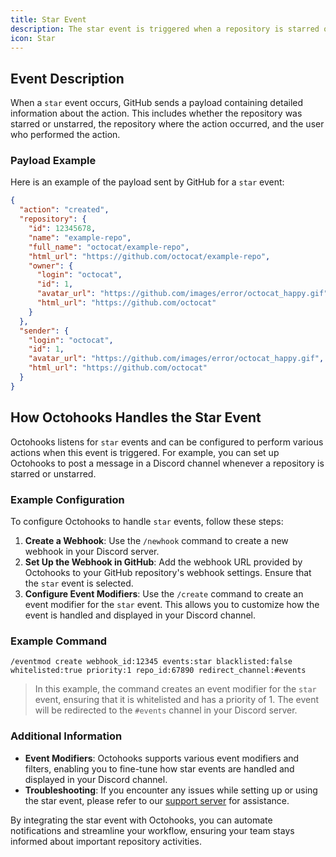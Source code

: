 ```yaml
---
title: Star Event
description: The star event is triggered when a repository is starred or unstarred. This event is commonly used to notify external services about changes in the repository's star status.
icon: Star
---
```


## Event Description

When a `star` event occurs, GitHub sends a payload containing detailed information about the action. This includes whether the repository was starred or unstarred, the repository where the action occurred, and the user who performed the action.

### Payload Example

Here is an example of the payload sent by GitHub for a `star` event:

```json
{
  "action": "created",
  "repository": {
    "id": 12345678,
    "name": "example-repo",
    "full_name": "octocat/example-repo",
    "html_url": "https://github.com/octocat/example-repo",
    "owner": {
      "login": "octocat",
      "id": 1,
      "avatar_url": "https://github.com/images/error/octocat_happy.gif",
      "html_url": "https://github.com/octocat"
    }
  },
  "sender": {
    "login": "octocat",
    "id": 1,
    "avatar_url": "https://github.com/images/error/octocat_happy.gif",
    "html_url": "https://github.com/octocat"
  }
}
```

## How Octohooks Handles the Star Event

Octohooks listens for `star` events and can be configured to perform various actions when this event is triggered. For example, you can set up Octohooks to post a message in a Discord channel whenever a repository is starred or unstarred.

### Example Configuration

To configure Octohooks to handle `star` events, follow these steps:

1. **Create a Webhook**: Use the `/newhook` command to create a new webhook in your Discord server.
2. **Set Up the Webhook in GitHub**: Add the webhook URL provided by Octohooks to your GitHub repository's webhook settings. Ensure that the `star` event is selected.
3. **Configure Event Modifiers**: Use the `/create` command to create an event modifier for the `star` event. This allows you to customize how the event is handled and displayed in your Discord channel.

### Example Command

```plaintext
/eventmod create webhook_id:12345 events:star blacklisted:false whitelisted:true priority:1 repo_id:67890 redirect_channel:#events
```

> In this example, the command creates an event modifier for the `star` event, ensuring that it is whitelisted and has a priority of 1. The event will be redirected to the `#events` channel in your Discord server.

### Additional Information

- **Event Modifiers**: Octohooks supports various event modifiers and filters, enabling you to fine-tune how star events are handled and displayed in your Discord channel.
- **Troubleshooting**: If you encounter any issues while setting up or using the star event, please refer to our [support server](https://discord.gg/N4hnRmEJMX) for assistance.

By integrating the star event with Octohooks, you can automate notifications and streamline your workflow, ensuring your team stays informed about important repository activities.

